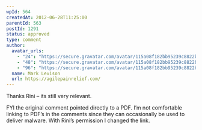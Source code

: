 ```yaml
---
wpId: 564
createdAt: 2012-06-28T11:25:00
parentId: 563
postId: 1291
status: approved
type: comment
author:
  avatar_urls:
    - "24": "https://secure.gravatar.com/avatar/115a08f182bb95239c8822b54b5c4235?s=24&d=mm&r=g"
    - "48": "https://secure.gravatar.com/avatar/115a08f182bb95239c8822b54b5c4235?s=48&d=mm&r=g"
    - "96": "https://secure.gravatar.com/avatar/115a08f182bb95239c8822b54b5c4235?s=96&d=mm&r=g"
  name: Mark Levison
  url: https://agilepainrelief.com/
---
```


Thanks Rini – its still very relevant.

FYI the original comment pointed directly to a PDF. I’m not comfortable linking to PDF’s in the comments since they can occasionally be used to deliver malware. With Rini’s permission I changed the link.